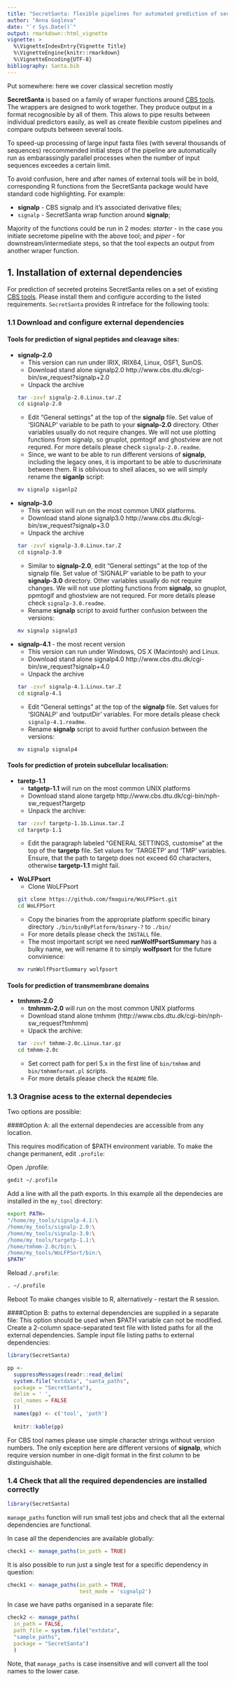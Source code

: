 ```yaml
---
title: "SecretSanta: flexible pipelines for automated prediction of secreted proteins."
author: "Anna Gogleva"
date: "`r Sys.Date()`"
output: rmarkdown::html_vignette
vignette: >
  %\VignetteIndexEntry{Vignette Title}
  %\VignetteEngine{knitr::rmarkdown}
  %\VignetteEncoding{UTF-8}
bibliography: Santa.bib
---  
```

Put somewhere: here we cover classical secretion mostly

**SecretSanta** is based on a family of wraper functions around [CBS tools](http://www.cbs.dtu.dk/services/). The wrappers are designed to work together. They produce output in a format recognosible by all of them. This alows to pipe results between individual predictors easily, as well as create flexible custom pipelines and compare outputs between several tools. 

To speed-up processing of large input fasta files (with several thousands of sequences) reccommended initial steps of the pipeline are automatically run as embarassingly parallel processes when the number of input sequences exceedes a certain limit.

To avoid confusion, here and after names of external tools will be in bold, corresponding R functions from the SecretSanta package would have standard code highlighting. For example:

+ **signalp** - CBS signalp and it's associated derivative files;
+ ```signalp``` - SecretSanta wrap function around **signalp**;

Majority of the functions could be run in 2 modes: *starter* - in the case you initiate secretome pipeline with the above tool; and *piper* - for downstream/intermediate steps, so that the tool expects an output from another wraper function.

## 1. Installation of external dependencies

For prediction of secreted proteins SecretSanta relies on a set of existing [CBS tools](http://www.cbs.dtu.dk/services/). Please install them and configure according to the listed requirements. ``SecretSanta`` provides R intreface for the following tools:

\newline

### 1.1 Download and configure external dependencies

#### Tools for prediction of signal peptides and cleavage sites:
- **signalp-2.0** 
    + This version can run under IRIX, IRIX64, Linux, OSF1, SunOS.
    + Download stand alone signalp2.0 http://www.cbs.dtu.dk/cgi-bin/sw_request?signalp+2.0
    + Unpack the archive
    ```sh
    tar -zxvf signalp-2.0.Linux.tar.Z
    cd signalp-2.0
    ```
    + Edit "General settings" at the top of the **signalp** file. Set value of 'SIGNALP' variable to be path to your **signalp-2.0** directory. Other variables usually do not require changes. We will not use plotting functions from signalp, so gnuplot, ppmtogif and ghostview are not requred. For more details please check ```signalp-2.0.readme```.
    + Since, we want to be able to run different versions of **signalp**,
    including the legacy ones, it is important to be able to duscriminate between
    them. R is oblivious to shell aliaces, so we will simply rename the **siganlp**
    script:
    
    ```sh
    mv signalp siganlp2
    ```

\newline

- **signalp-3.0** 
    + This version will run on the most common UNIX platforms.
    + Download stand alone signalp3.0 http://www.cbs.dtu.dk/cgi-bin/sw_request?signalp+3.0
    + Unpack the archive
    ```sh
    tar -zxvf signalp-3.0.Linux.tar.Z
    cd signalp-3.0
    ```
    + Similar to **signalp-2.0**, edit "General settings" at the top of the signalp file. Set value of 'SIGNALP' variable to be path to your **signalp-3.0** directory. Other variables usually do not require changes. We will not use plotting functions from **signalp**, so gnuplot, ppmtogif and ghostview are not requred. For more details please check ```signalp-3.0.readme```.
    + Rename **signalp** script to avoid further confusion between the versions:
    ```sh
    mv signalp signalp3
    ```
    
\newline
 
- **signalp-4.1** - the most recent version
    + This version can run under Windows, OS X (Macintosh) and Linux.
    + Download stand alone signalp4.0 http://www.cbs.dtu.dk/cgi-bin/sw_request?signalp+4.0
    + Unpack the archive
    ```sh
    tar -zxvf signalp-4.1.Linux.tar.Z
    cd signalp-4.1
    ```
    + Edit "General settings" at the top of the **signalp** file. Set values for 'SIGNALP' and 'outputDir' variables.
    For more details please check ```signalp-4.1.readme```.
    + Rename **signalp** script to avoid further confusion between the versions:
    ```sh
    mv signalp signalp4
    ```

\newline

#### Tools for prediction of protein subcellular localisation:    
    
- **taretp-1.1**
    + **tatgetp-1.1** will run on the most common UNIX platforms  
    + Download stand alone targetp http://www.cbs.dtu.dk/cgi-bin/nph-sw_request?targetp
    + Unpack the archive:
    ```sh
    tar -zxvf targetp-1.1b.Linux.tar.Z 
    cd targetp-1.1
    ```
    + Edit the paragraph labeled "GENERAL SETTINGS, customise" at the top of the **targetp** file.
    Set values for 'TARGETP' and 'TMP' variables. Ensure, that the path to targetp does not exceed 60 characters,
    otherwise **targetp-1.1** might fail.

\newline

- **WoLFPsort**
    + Clone WoLFPsort
    ```sh
    git clone https://github.com/fmaguire/WoLFPSort.git
    cd WoLFPSort
    ```
    + Copy the binaries from the appropriate platform specific binary directory         ```./bin/binByPlatform/binary-?``` to ```./bin/```
    + For more details please check the ```INSTALL``` file.
    + The most important script we need **runWolfPsortSummary** has a bulky name,
    we will rename it to simply **wolfpsort** for the future convinience:
    ```sh
    mv runWolfPsortSummary wolfpsort
    ```

\newline

#### Tools for prediction of transmembrane domains
- **tmhmm-2.0**
    + **tmhmm-2.0** will run on the most common UNIX platforms  
    + Download stand alone tmhmm (http://www.cbs.dtu.dk/cgi-bin/nph-sw_request?tmhmm)
    + Upack the archive:
    ```sh
    tar -zxvf tmhmm-2.0c.Linux.tar.gz
    cd tmhmm-2.0c
    ```
    + Set correct path for perl 5.x in the first line of ```bin/tmhmm``` and ```bin/tmhmmformat.pl``` scripts.
    + For more details please check the ```README``` file.
    

\newline


### 1.3 Oragnise acess to the external dependecies

Two options are possible:

####Option A: all the external dependecies are accessible from any location.

This requires modification of $PATH environment variable. To make the change permanent, edit ``.profile``:

Open ./profile:
```sh
gedit ~/.profile
```

Add a line with all the path exports.
In this example all the dependecies are installed in the `my_tool` directory:
```sh
export PATH=
"/home/my_tools/signalp-4.1:\
/home/my_tools/signalp-2.0:\
/home/my_tools/signalp-3.0:\
/home/my_tools/targetp-1.1:\
/home/tmhmm-2.0c/bin:\
/home/my_tools/WoLFPSort/bin:\
$PATH"
```

Reload ``/.profile``:
```sh
. ~/.profile
```

Reboot
To make changes visible to R, alternatively - restart the R session.

####Option B: paths to external dependencies are supplied in a separate file:
This option should be used when $PATH variable can not be modified. Create a 2-column space-separated text file with listed paths for all the external dependencies. Sample input file listing paths to external dependencies: 

```r
library(SecretSanta)
```

```r
pp <-
  suppressMessages(readr::read_delim(
  system.file("extdata", "santa_paths",
  package = "SecretSanta"),
  delim = ' ',
  col_names = FALSE
  ))
  names(pp) <- c('tool', 'path')
  
  knitr::kable(pp)
```

For CBS tool names please use simple character strings without version numbers. The only exception here are different versions of **signalp**, which require version number in one-digit format in the first column to be distinguishable.


### 1.4 Check that all the required dependencies are installed correctly
```r
library(SecretSanta)
```
```manage_paths``` function will run small test jobs and check that all the
external dependencies are functional.

In case all the dependencies are available globally:
```r
check1 <- manage_paths(in_path = TRUE)
```
It is also possible to run just a single test for a specific dependency in question:

```r
check1 <- manage_paths(in_path = TRUE,
                       test_mode = 'signalp2')
```

In case we have paths organised in a separate file:

```r
check2 <- manage_paths(
  in_path = FALSE,
  path_file = system.file("extdata",
  "sample_paths",
  package = "SecretSanta")
  )
```

Note, that ```manage_paths``` is case insensitive and will convert all the tool names to the lower case. 

<!-- ## Signalp -->

<!-- **signalp** is a softaware tool to predict classical signal peptides and cleavage sites [@Nielsen1997] in eukaryotes and bacteria. The method combines prediction of signal peptides and cleavage cites based on a combination of artificial neural networks as well as hidden Markov models. The latter allows to distinguish between signal peptides and non-cleaved signal anchors. -->

<!-- Currently ```signalp``` function from SecretSanta provides an interface for the three recent versions of  **signalp**. The reason behind this is that **signalp-4** and **signalp-4.1** are not sensitive enough to predict certain classes of secreted oomycete and fungal effectors [@Sperschneider2015]. Thus, providing acces to the older versions provide greater flexibility for building versatile prediction pipelines for a wider taxonomic range of species. -->

<!-- - **signalp-2.0** [@Nielsen1998] -->
<!-- - **signalp-3.0** [@Bendtsen2004] -->
<!-- - **signalp-4.0** [@Petersen2011] -->

<!-- ``signalp`` requires specifying ``organism_type`` parameter; possible values include: -->

<!-- - 'euk' - for eukaryotes; -->
<!-- - 'gram+' - for gram-positive bacteria; -->
<!-- - 'gram-' - for gram-negative bacteria. -->

<!-- To run signalp prediction, first read fasta file with amino acid sequences and store it's contents in a separate variable: -->
<!-- ```{r read aa fasta, } -->
<!-- aa <- readAAStringSet(system.file("extdata", -->
<!--                                   "sample_prot_100.fasta", -->
<!--                                   package = "SecretSanta")) -->
<!-- ``` -->
<!-- Initialise object of CBSResult class with ```aa``` as ```in_fasta``` attribute. -->
<!-- ```{r initialise CBSResult, cache=FALSE} -->
<!-- inp <- CBSResult(in_fasta = aa) -->
<!-- ``` -->
<!-- Since this is the first step in our secretome prediction pipeline, we will run ```signalp``` in a *starter* mode. Here we select version number 2 (**signalp-2.0**) and specify ```santa_path``` object generated earlier as a path container for external dependencies: -->

<!-- ```{r run signalp2,  collapse = TRUE, } -->
<!-- step1_sp2 <- signalp(inp, -->
<!--                      version = 2, -->
<!--                      organism_type = 'euk', -->
<!--                      run_mode = "starter", -->
<!--                      paths = santa_paths) -->

<!-- ``` -->

<!-- The above code under the hood will run **signalp-2.0** prediction and output result as an instance of ```SignalpResult``` class, which is belongs to a more genric ``CBSResult()`` superclass. -->

<!-- ```{r explain SignalpResult class} -->
<!-- class(step1_sp2) -->
<!-- slotNames(step1_sp2) -->
<!-- ``` -->

<!-- ```SignalpResult``` object contains 5 slots: -->

<!-- + ``in_fasta`` - original set of input amino acid sequences; -->

<!-- + ``sp_tibble`` - parsed **signalp** tabular output for positive candidates; -->

<!-- + ``out_fasta`` - full length amino acid sequences of positive candidates; -->

<!-- + ``mature_fasta`` - mature sequence for the candidate secreted proteins, i.e sequences with removed N-terminal signal peptides; -->

<!-- + ``sp_version`` - version of **signalp** used. -->

<!-- You can use accessor methods to access contents of individual slots: -->

<!-- ```{r get input fasta} -->
<!-- getInfasta(step1_sp2) -->
<!-- ``` -->
<!-- Please note, that by default ``signlap`` truncates all the input sequnces longer than 2000 a.a, in this case '_truncated' is added to the original sequence ids to keep track of the changes. Alternative option - is discard long sequences completely before the analysis, to do so set ``truncate = FALSE`` when running ``signalp``. -->

<!-- ```{r showcase all other accessors for SignalpResult object} -->
<!-- getSPtibble(step1_sp2) -->
<!-- getOutfasta(step1_sp2) -->
<!-- getMatfasta(step1_sp2) -->
<!-- getSPversion(step1_sp2) -->
<!-- ``` -->

<!-- Next, imaging we would like to run all the **signalp** version on the same input for comparison. To do so, simply change ``version`` parameter: -->

<!-- ```{r run signalp3 and 4, collapse = TRUE, } -->
<!-- step1_sp3 <- signalp(inp, -->
<!--                      version = 3, -->
<!--                      organism_type = 'euk', -->
<!--                      run_mode = "starter", -->
<!--                      paths = santa_paths) -->

<!-- step1_sp4 <- signalp(inp, -->
<!--                      version = 4, -->
<!--                      organism_type = 'euk', -->
<!--                      run_mode = "starter", -->
<!--                      paths = santa_paths) -->

<!-- ``` -->
<!-- In this case ``signalp-4.1`` version resulted in fewer number of candidates. Please note, taht despite differences in the output format generated by multiple versions of **signalp**, ``signalp`` returns ``sp_tibble`` in a standard format. -->

<!-- In order to pipe result from differenr versions of **signalp** just switch to the ``run_mode = 'piper'`` for the second and other downstream steps. In this case ``signalp`` will run the anlysis using contents of ``out_fasta`` slot as an input. Say, we want to do the following piping: **signalp2** -> **signalp3** -> **signalp4**. We will re-use ``step1_sp2`` object generated earlier in the ``starter`` mode and use it as an input for the next step: -->

<!-- ```{r signalp piper sp2->sp3, collapse = TRUE} -->
<!-- step2_sp3 <- signalp(step1_sp2, -->
<!--                      version = 3, -->
<!--                      organism_type = 'euk', -->
<!--                      run_mode = "piper", -->
<!--                      paths = santa_paths) -->
<!-- ``` -->

<!-- Similar with the **signalp3** -> **signalp4** pipig: -->

<!-- ```{r signalp piper sp3 -> sp4, collapse = TRUE} -->
<!-- step3_sp4 <- signalp(step2_sp3, -->
<!--                      version = 4, -->
<!--                      organism_type = 'euk', -->
<!--                      run_mode = "piper", -->
<!--                      paths = santa_paths) -->
<!-- ``` -->

<!-- With the input fasta files containig more than 1000 sequences,``signalp`` will automatically switch parallel mode: will split the input into smaller chunks and will run prediction as an embarassingly parallel proces using all the CPUs available. Accurate execution time depend on the number if CPUs available and the input file size. With 48 CPUs it takes ~2 minutes to run ``signalp`` on the input fasta file with more than 40'000 seqeunces. -->

<!-- ## TMHMM -->
<!-- **TMHMM** predicts transmembrane a-helixes and helps to identify integral membrane proteins based on HMMs [@Krogh2001; Sonnhammer1998]. It is important to exclude proteins with trans membrane domains locates after signal peptide, as they will be retained in the membrane. Quite often **TMHMM** is not able to distinguish between N-terminal signal peptides and transmembrane domain. So, it is better to run it on the mature sequences with signal peptides removed. ``tmhmm`` function can handle input objects of SignalpResult class with non-empty ```mature_fasta``` slot (see starters and pipers table for allowed inputs). -->

<!-- Here we will use output of the ``signalp`` function as an iput: -->

<!-- ```{r tmhmm legal, collapse=TRUE, cache=FALSE} -->
<!-- tm <- tmhmm(step1_sp2, paths = santa_paths, TM = 0) -->
<!-- ``` -->
<!-- Attempts to run ``tmhmm`` on the ``CBSResult`` object lacking ``mature_fasta`` slot will result in an error: -->

<!-- ```{r tmhmm illegal, collapse=TRUE, error=TRUE} -->
<!-- tm2 <- tmhmm(inp, paths = santa_paths, TM = 0) -->

<!-- ``` -->
<!-- ``tmhmm`` outputs insatces of ``TMhmmResult`` class, againg ineriting from ``CBSResult``. -->

<!-- ```{r explain TMhmmResult class} -->
<!-- class(tm) -->
<!-- slotNames(tm) -->
<!-- ``` -->

<!-- ``TMhmmResult`` object contains 5 slots: -->

<!-- + ``in_fasta`` and ``out_fasta`` are common attriburtes of all classes inheriting from CBSResult class; -->

<!-- + ``tm_tibble`` - parsed **tmhmm** tabular output for candidates not having more transmembrane domains than specified by ``TM`` threshold; -->

<!-- + ``in_mature_fasta`` - mature sequences used as an input for ```tmhmm``` -->

<!-- + ``out_mature_fasta`` - outputed mature sequences not having more transmembrane domains than specified by ``TM`` threshold. -->

<!-- To access individual slots you could use accessor functions: -->

<!-- ```{r accessors for TMhmmResult class} -->
<!-- getTMtibble(tm) -->
<!-- getInMatfasta(tm) -->
<!-- getOutMatfasta(tm) -->
<!-- ``` -->


<!-- ## Targetp -->
<!-- **Targetp** predicts subsellular localisation of secreted eukaryotic proteins based on the presence of -->
<!-- signal peptide (SP), chloroplast transit peptide (cTP) or mitochondrial targeting peptide (mTP) in the N-terminus [@Emanuelsson2008]. Including **targetp** in the pipeline can provide additional evidence that a protein with a predicted signal peptide is no targeted to plastids or mitochondria and is indeed extracellular. ``targetp`` function accepts input objects belonging to the ``CBSResult`` class. -->

<!-- ``targetp`` requires specifying ``network_type`` to run correctly. Possible values include: -->

<!-- - 'P' - for plants; -->
<!-- - 'N' - for non_plants. -->

<!-- It is possible to run ``targetp`` in both *piper* and *starter* modes. -->
<!-- Imagine, we want to start our pipeline by running ``targetp`` using already created ``inp`` object as an input: -->

<!-- ```{r tatgetp starter, collapse = TRUE, cache=FALSE} -->
<!-- tp <- targetp(inp, -->
<!--         network_type = 'N',  # for non-plant networks -->
<!--         run_mode = 'starter', -->
<!--         paths = santa_paths -->
<!-- ) -->
<!-- ``` -->

<!-- Alternatively, we can run targetp on the output of other functions, for example ``signalp`` in the *piper* mode: -->

<!-- ```{r targetp piper, collapse = TRUE, cache=FALSE} -->
<!-- tp_pipe <- targetp(step1_sp2, -->
<!--                    network_type = 'N', -->
<!--                    run_mode = 'piper', -->
<!--                    paths = santa_paths -->
<!--         ) -->
<!-- ``` -->

<!-- In both cases ``targetp`` will output an object of ``TargetpResult`` class with the following slots: -->

<!-- ```{r explain TargetpResult class} -->
<!-- class(tp) -->
<!-- slotNames(tp) -->
<!-- ``` -->

<!-- + ``in_fasta`` and ``out_fasta`` are common attriburtes of all classes inheriting from ``CBSResult`` class; -->
<!-- + ``tp_tibble`` - parsed tragetp tabular output for candidates not ttargeted to mitochondria or plastids, i.e most likely to be secreted. -->

<!-- To access ``tp_tibble`` slot use ``getTPtibble`` method: -->
<!-- ```{r access tp_tibble} -->
<!-- getTPtibble(tp) -->
<!-- ``` -->

<!-- ``targetp`` will automaticly switch to a parrallel mode if number of input sequences is garted than 1000. -->

<!-- ## WoLFPSORT -->
<!-- **WoLFPSORT** - predicts protein subcellular localisation based on PSORT principle. It converts amino acid sequences into numerical localisation features based on sorting signals, amino acid composition and functional motifs. The converted data is then classified based on k-nearest neighbor algorithm [@Horton2006]. -->

<!-- ``wolfpsort`` requires ``organism`` parameter, it's possible values include: -->

<!-- - 'plant'; -->
<!-- - 'animal'; -->
<!-- - 'fungi'. -->

<!-- ``wolfpsort`` function accepts objects of ``CBSResult`` class with non-empty ``out_fasta`` slot, so it is recommeded to run this prediction on later stages of the pipeline. -->

<!-- ```{r run wolfpsort, collapse = TRUE, cache=FALSE} -->
<!-- wlf <- wolfpsort(step1_sp2, -->
<!--                  organism = 'fungi', -->
<!--                  paths = santa_paths) -->

<!-- ``` -->

<!-- ``wolfpsort`` returns an object with 3 slots: -->

<!-- ```{r explain WolfpsortResult class} -->
<!-- class(wlf) -->
<!-- slotNames(wlf) -->
<!-- ``` -->
<!-- + ``in_fasta`` and ``out_fasta`` are common attriburtes of all classes inheriting from ``CBSResult`` class; -->
<!-- + ``wolf_tibble`` - parsed wolfPsort tabular output for sequences with 'extracellular' predicted to be the most probable subcellular localisation. -->

<!-- To access contents of ``wolf_tibble`` slot use ``getWOlFtibble`` method: -->
<!-- ```{r access wolf_tibble} -->
<!-- getWOLFtibble(wlf) -->
<!-- ``` -->

<!-- Since ``wolfpsort`` has the same purpouse as ``targetp`` it might be useful to run these functions side by side and compare the obtained results (see [targetp results](#Targetp)). -->

<!-- ## Check for terminal ER-retention motifs -->
<!-- In addition to having signal peptides some proteins might have ER-retention signal in the C-terminal domain, preventing protein from being secreted ouside the cell. There are at least 2 known ER-retention motifs ('KDEL' and 'HDEL') [@Munro1987]. -->

<!-- The ``check_khdel`` function uses simple pattern matching to scan amino acid sequences and remove those with ER retention signal in the C-terminus. To run it, simply pass a ``CBSResult`` object as an input.  You can run it in either *piper* or *starter* mode. The function does not rely on external dependencies, so providing path container is not required. -->

<!-- ```{r check ER retention, collapse = TRUE, cache=FALSE} -->
<!-- er_result <- check_khdel(step1_sp2, -->
<!--                          run_mode = 'piper') -->

<!-- ``` -->
<!-- This will return and object with 3 slots: -->

<!-- ```{r explain ErResult class} -->
<!-- slotNames(er_result) -->
<!-- ``` -->
<!-- + ``in_fasta`` and ``out_fasta`` are common attriburtes of all classes inheriting from ``CBSResult`` class; -->
<!-- + ``retained`` - all the sequnces with C-terminal '(K/H)DEL' motifs, in case you would like to have a look at them. -->

<!-- ## M-slicer -->

<!-- This is an experimental option. ``m_slicer`` function takes the input amino acid sequences and generates all posible subsequences startig with methionine based on the assumption that translation start sites might be mis-predicted in the original set of proteins -> signal peptides might be also mis-predicted. Output of this step can be used as an input for secretome prediction pipeline to rescue secreted proteins with mis-predicted start sites. Sequence ids for the newly generated slices are  build by concatenating original sequence id, 'slice' string and position of the Methionine sliced from. For example: ``ALI_PLTG_3_slice_M86`` means that ``ALI_PLTG_3`` seqeunce was sliced starting from methionine in the position 86. -->

<!-- ``m_slicer`` has 2 running modes: -->

<!-- + ``slice`` - to simply slice input fasta regardless of it's origin; -->

<!-- ```{r m_slicer slice, cache=FALSE} -->
<!-- slice <- m_slicer(aa,  # a set of amino acid seqeunces -->
<!--                   run_mode = 'slice', -->
<!--                   length_threshold = 100 # minimal length of the outputed slices -->
<!-- ) -->
<!-- ``` -->

<!-- + ``rescue`` - having output from any other up-stream function it extracts proteins not predicted to be secreted on the initial run and generate slices for them. -->

<!-- ```{r m_slicer rescue, cache=FALSE} -->
<!-- rescued <- m_slicer(step1_sp2,  # signalp2 output -->
<!--                   run_mode = 'rescue', -->
<!--                   length_threshold = 100 -->
<!-- ) -->

<!-- ``` -->

<!-- Results of both run modes could be used as an input for other ``SecretSanta`` predictors. Say, we want to run ``signalp`` on the rescued proteins. Note, that ``m_slicer`` outputs ``AAStringSet`` objects, so in order to pass it to ``signalp`` we first need to create ``CBSResult`` object with ``in_fasta = rescued``. -->

<!-- ```{r signalp for rescued proteins, collapse = TRUE, cache=FALSE} -->
<!-- r_inp <- SignalpResult(in_fasta = rescued) -->
<!-- sp_rescue <- signalp(r_inp, -->
<!--                     version = 2, -->
<!--                     organism_type = 'euk', -->
<!--                     run_mode = 'starter', -->
<!--                     paths = santa_paths, -->
<!--                     truncate = TRUE) -->
<!-- ``` -->
<!-- The slicing procedure returned 15 additional potentially secreted candidates. -->

<!-- ## Pipers and/or starters -->

<!-- Here is a short summary: -->

<!-- ```{r starters_pipers, echo = FALSE} -->
<!-- st <- suppressMessages(readr::read_delim(system.file("extdata", -->
<!--                                     "summary_tools.csv", -->
<!--                                     package = 'SecretSanta'), -->
<!--                         delim = ',')) -->

<!-- knitr::kable(st, align = c(rep('c', 2), 'l', rep('c',3))) -->
<!-- ``` -->

<!-- ## Build pipelines, simple workflow -->

<!-- Now, we want to build a pipeline using all our available functions. Say, we would like to have a relatively short one with the following steps: -->

<!-- + use **signalp4** to predict signal peptides and cleavage sites; -->
<!-- + run **tmhmm** on the output, to ensure that predicted proteins with -->
<!-- signal peptides do not contain TM domains, i.e won't be stuck in the membrane; -->
<!-- + run **targetp** on the output, to make sure that a set of selected proteins     is no targeted to plastids or mitochondria; -->
<!-- + collect the targtep output and scan for ER-retention signals - to ensure -->
<!-- that proteins are not stuck in ER. -->

<!-- Now we will run it using ``SecretSanta`` functions, starting with ``aa`` - an -->
<!-- ``AAStringSet`` object with 100 amino acid sequences in it, we will also reuse -->
<!-- ``santa_paths`` created earlier: -->

<!-- #### Step 1: predict signal peptides -->

<!-- ```{r, collapse = TRUE} -->
<!-- input <- CBSResult(in_fasta = aa) -->

<!-- input -->
<!-- step1_sp4 <- signalp(input, -->
<!--                      version = 4, -->
<!--                      organism_type = 'euk', -->
<!--                      run_mode = 'starter', -->
<!--                      paths = santa_paths, -->
<!--                      truncate = T -->
<!--                      ) -->

<!-- getSPtibble(step1_sp4) -->

<!-- getOutfasta(step1_sp4) -->

<!-- getMatfasta(step1_sp4) -->
<!-- ``` -->

<!-- *** -->
<!-- > **Result**: 5 candidate proteins with signal peptides. -->

<!-- #### Step 2: check for presence of TM domains in mature peptides: -->

<!-- ```{r, collapse = TRUE} -->
<!-- step2_tm <- tmhmm(step1_sp4, -->
<!--                   paths = santa_paths, -->
<!--                   TM = 0) # we allow 0 TM domains in mature peptides -->

<!-- getTMtibble(step2_tm) -->

<!-- getOutfasta(step2_tm) -->

<!-- getOutMatfasta(step2_tm) -->

<!-- ``` -->

<!-- *** -->
<!-- > **Result**: 5 candidate proteins with signal peptides; 0 TM domains in -->
<!-- mature sequences. -->

<!-- #### Step 3: predict sub-cellular localisation -->
<!-- Here we are using ``targetp``, could have also used ``wolfpsort``. -->

<!-- ```{r, collapse=TRUE} -->
<!-- step3_tp <- targetp(step2_tm, -->
<!--                          network_type = 'N', -->
<!--                          paths = santa_paths, -->
<!--                          run_mode = 'piper') -->

<!-- getTPtibble(step3_tp) -->

<!-- getInfasta(step3_tp) -->

<!-- getOutfasta(step3_tp) -->
<!-- ``` -->

<!-- This step allowed us to filter 1 sequence potentially targeted to mitochondria. -->

<!-- > **Result**: 4 candidate proteins with signal peptides; 0 TM domains in -->
<!-- mature sequences; not targeted to plastids or mitochondria. -->

<!-- #### Step 4: check for ER-retention signals -->

<!-- ```{r, collapse = TRUE} -->
<!-- step4_er <- check_khdel(step3_tp, -->
<!--                         run_mode = 'piper') -->

<!-- getOutfasta(step4_er) -->
<!-- ``` -->

<!-- *** -->
<!-- > **Final Result**: 4 candidate proteins with signal peptides; 0 TM domains in -->
<!-- mature sequences; not targeted to plastids or mitochondria; not retained in ER. -->

<!-- This is an example of a fairly simple pipeline, but you can create more complicated ones. The stringent pipeline might look like this and involve stringent filatration on signal peptide prediction as well as additional predictions for 'rescued' proteins: -->

<!-- ```{r, out.width = "300px", fig.align="center", echo = FALSE} -->
<!-- knitr::include_graphics("pipes_small.png") -->
<!-- ``` -->

<!-- ### References -->